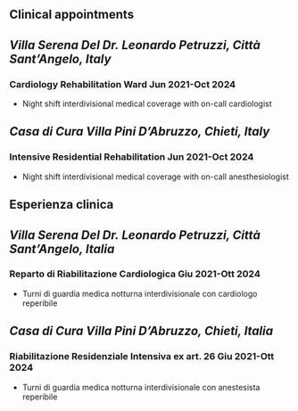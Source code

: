 ::: {.content-visible when-profile="english"}
# Clinical appointments
## *Villa Serena Del Dr. Leonardo Petruzzi, Città Sant'Angelo, Italy*
### Cardiology Rehabilitation Ward \hfill Jun 2021-Oct 2024
  - Night shift interdivisional medical coverage with on-call cardiologist

## *Casa di Cura Villa Pini D'Abruzzo, Chieti, Italy*
### Intensive Residential Rehabilitation \hfill Jun 2021-Oct 2024
  - Night shift interdivisional medical coverage with on-call anesthesiologist
:::

::: {.content-visible when-profile="italian"}
# Esperienza clinica
## *Villa Serena Del Dr. Leonardo Petruzzi, Città Sant'Angelo, Italia*
### Reparto di Riabilitazione Cardiologica \hfill Giu 2021-Ott 2024
  - Turni di guardia medica notturna interdivisionale con cardiologo reperibile

## *Casa di Cura Villa Pini D'Abruzzo, Chieti, Italia*
### Riabilitazione Residenziale Intensiva ex art. 26 \hfill Giu 2021-Ott 2024
  - Turni di guardia medica notturna interdivisionale con anestesista reperibile
:::